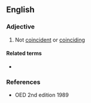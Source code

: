 ==English==

===Adjective===
{{en-adj}}

# Not [[coincident]] or [[coinciding]]

====Related terms====
* {{l|en|incoincidence}}

===References===
* OED 2nd edition 1989